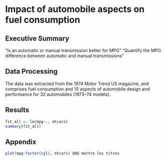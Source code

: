 Impact of automobile aspects on fuel consumption
========================================================

## Executive Summary

“Is an automatic or manual transmission better for MPG”
"Quantify the MPG difference between automatic and manual transmissions"

## Data Processing
The data was extracted from the 1974 Motor Trend US magazine, and comprises fuel consumption and 10 aspects of automobile design and performance for 32 automobiles (1973–74 models).

## Results
```r
fit_all <- lm(mpg~., mtcars)
summary(fit_all)
```

## Appendix

```r
plot(mpg~factor(cyl), mtcars) QQQ mettre les titres
```